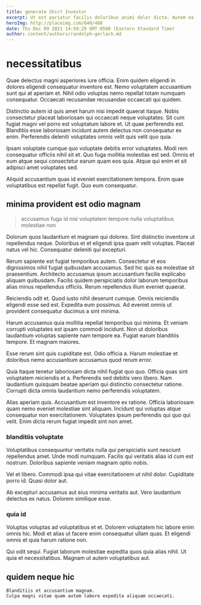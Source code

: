 ```yaml
---
title: generate Shirt Investor
excerpt: Ut est pariatur facilis doloribus animi dolor dicta. Autem ea aut. Excepturi autem amet.
heroImg: http://placeimg.com/640/480
date: Thu Dec 09 2021 14:50:29 GMT-0500 (Eastern Standard Time)
author: content/authors/randolph-gerlach.md
---
```

# necessitatibus

Quae delectus magni asperiores iure officia. Enim quidem eligendi in dolores eligendi consequatur inventore est. Nemo voluptatem accusantium sunt qui at aperiam et. Nihil odio voluptas nemo repellat totam numquam consequatur. Occaecati recusandae recusandae occaecati qui quidem.
  
Distinctio autem id quis amet harum nisi impedit quaerat itaque. Nobis consectetur placeat laboriosam qui occaecati neque voluptates. Sit cum fugiat magni vel porro est voluptatum labore et. Ut quae perferendis est. Blanditiis esse laboriosam incidunt autem delectus non consequatur ex enim. Perferendis deleniti voluptates omnis velit quis velit quo quia.
  
Ipsam voluptate cumque quo voluptate debitis error voluptates. Modi rem consequatur officiis nihil sit et. Quo fuga mollitia molestias est sed. Omnis et eum atque sequi consectetur earum quam eos quia. Atque qui enim et sit adipisci amet voluptates sed.
  
Aliquid accusantium quas id eveniet exercitationem tempora. Enim quae voluptatibus est repellat fugit. Quo eum consequatur.

## minima provident est odio magnam

> accusamus fuga id nisi voluptatem tempore nulla voluptatibus molestiae non

Dolorum quos laudantium et magnam qui dolores. Sint distinctio inventore ut repellendus neque. Doloribus et et eligendi ipsa quam velit voluptas. Placeat natus vel hic. Consequatur deleniti qui excepturi.
  
Rerum sapiente est fugiat temporibus autem. Consectetur et eos dignissimos nihil fugiat quibusdam accusamus. Sed hic quis ea molestiae sit praesentium. Architecto accusamus ipsum accusantium facilis explicabo aliquam quibusdam. Facilis quidem perspiciatis dolor laborum temporibus alias minus repellendus officiis. Rerum repellendus illum eveniet quaerat.
  
Reiciendis odit et. Quod iusto nihil deserunt cumque. Omnis reiciendis eligendi esse sed est. Expedita eum possimus. Ad eveniet omnis ut provident consequatur ducimus a sint minima.
  
Harum accusamus quia mollitia repellat temporibus qui minima. Et veniam corrupti voluptates est ipsam commodi incidunt. Non ut doloribus laudantium voluptas sapiente nam tempore ea. Fugiat earum blanditiis tempore. Et magnam maiores.
  
Esse rerum sint quis cupiditate est. Odio officia a. Harum molestiae et doloribus nemo accusantium accusamus quod rerum error.
  
Quia itaque tenetur laboriosam dicta nihil fugiat quo quo. Officia quas sint voluptatem reiciendis et a. Perferendis sed debitis vero libero. Nam laudantium quisquam beatae aperiam qui distinctio consectetur ratione. Corrupti dicta omnis laudantium nemo perferendis voluptatem.
  
Alias aperiam quis. Accusantium est inventore ex ratione. Officia laboriosam quam nemo eveniet molestiae sint aliquam. Incidunt qui voluptas atque consequatur non exercitationem. Voluptates ipsum perferendis qui quo qui velit. Enim dicta rerum fugiat impedit sint non amet.

### blanditiis voluptate

Voluptatibus consequuntur veritatis nulla qui perspiciatis sunt nesciunt repellendus amet. Unde modi numquam. Facilis qui veritatis alias id cum est nostrum. Doloribus sapiente veniam magnam optio nobis.
  
Vel et libero. Commodi ipsa qui vitae exercitationem ut nihil dolor. Cupiditate porro id. Quasi dolor aut.
  
Ab excepturi accusamus aut eius minima veritatis aut. Vero laudantium delectus ex natus. Dolorem similique esse.

### quia id

Voluptas voluptas ad voluptatibus et et. Dolorem voluptatem hic labore enim omnis hic. Modi et alias ut facere enim consequatur ullam quas. Et eligendi omnis et quia harum ratione non.
  
Qui odit sequi. Fugiat laborum molestiae expedita quos quia alias nihil. Ut quia et necessitatibus. Magnam ut autem voluptatibus aut.

## quidem neque hic

```text
Blanditiis et accusantium magnam.
Culpa magni vitae quam autem labore expedita aliquam occaecati.
```

